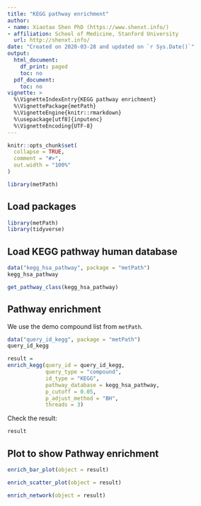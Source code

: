 ```yaml
---
title: "KEGG pathway enrichment"
author:
- name: Xiaotao Shen PhD (https://www.shenxt.info/)
- affiliation: School of Medicine, Stanford University
  url: http://shenxt.info/
date: "Created on 2020-03-28 and updated on `r Sys.Date()`"
output:
  html_document:
    df_print: paged
    toc: no
  pdf_document:
    toc: no
vignette: >
  %\VignetteIndexEntry{KEGG pathway enrichment}
  %\VignettePackage{metPath}
  %\VignetteEngine{knitr::rmarkdown}
  %\usepackage[utf8]{inputenc}
  %\VignetteEncoding{UTF-8}
---
```


```r
knitr::opts_chunk$set(
  collapse = TRUE,
  comment = "#>",
  out.width = "100%"
)
```


```r
library(metPath)
```

## **Load packages**

```r
library(metPath)
library(tidyverse)
```

## **Load KEGG pathway human database**

```r
data("kegg_hsa_pathway", package = "metPath")
kegg_hsa_pathway
```
```r
get_pathway_class(kegg_hsa_pathway)
```

## **Pathway enrichment**

We use the demo compound list from `metPath`.

```r
data("query_id_kegg", package = "metPath")
query_id_kegg
```

```r
result = 
enrich_kegg(query_id = query_id_kegg, 
            query_type = "compound", 
            id_type = "KEGG",
            pathway_database = kegg_hsa_pathway, 
            p_cutoff = 0.05, 
            p_adjust_method = "BH", 
            threads = 3)
```

Check the result:

```r
result
```


## **Plot to show Pathway enrichment**

```r
enrich_bar_plot(object = result)
```

```r
enrich_scatter_plot(object = result)
```

```r
enrich_network(object = result)
```